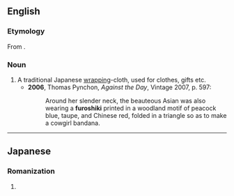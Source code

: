 ==English==
{{Wikipedia|Furoshiki}}

===Etymology===
From {{etyl|ja|en}} {{ja-r|風呂%敷|ふろ%しき}}.

===Noun===
{{en-noun|furoshiki}}

# A traditional Japanese [[wrapping]]-cloth, used for clothes, gifts etc.
#* '''2006''', Thomas Pynchon, ''Against the Day'', Vintage 2007, p. 597:
#*: Around her slender neck, the beauteous Asian was also wearing a '''furoshiki''' printed in a woodland motif of peacock blue, taupe, and Chinese red, folded in a triangle so as to make a cowgirl bandana.

----

==Japanese==
===Romanization===
{{ja-romaji}}

# {{ja-romanization of|ふろしき}}